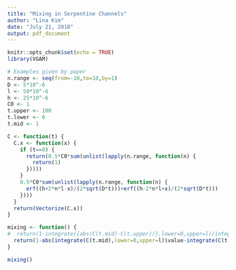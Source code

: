 ---
title: "Mixing in Serpentine Channels"
author: "Lina Kim"
date: "July 21, 2018"
output: pdf_document
---

```{r setup, include=FALSE}
knitr::opts_chunk$set(echo = TRUE)
library(VGAM)
```

```{r set.vals}
# Examples given by paper
n.range <- seq(from=-10,to=10,by=1)
D <- 5*10^-6
l <- 50*10^-6
h <- 25*10^-6
C0 <- 1
t.upper <- 100
t.lower <- 0
t.mid <- 1
```

```{r functions}
C <- function(t) {
  C.x <- function(x) {
    if (t==0) {
      return(0.5*C0*sum(unlist(lapply(n.range, function(n) {
        return(1)
      }))))
    }
    0.5*C0*sum(unlist(lapply(n.range, function(n) {
      erf((h+2*n*l-x)/(2*sqrt(D*t)))+erf((h-2*n*l+x)/(2*sqrt(D*t)))
    })))
  }
  return(Vectorize(C.x))
}

mixing <- function() {
#  return(1-integrate({abs(C(t.mid)-C(t.upper))},lower=0,upper=l)/integrate({abs(C(t.lower)-C(t.upper))},lower=0,upper=l))
  return(1-abs(integrate(C(t.mid),lower=0,upper=l)$value-integrate(C(t.upper),lower=0,upper=l)$value)/abs(integrate(C(t.lower),lower=0,upper=l)$value-integrate(C(t.upper),lower=0,upper=l)$value))
}
```

```{r run}
mixing()
```